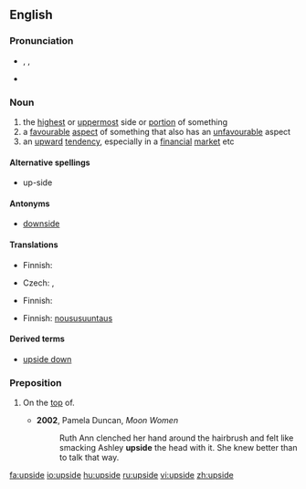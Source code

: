 ==English==
{{wikipedia}}

===Pronunciation===
* {{enPR|ŭpʹsīd'}}, {{IPA|/ˈʌpˌsaɪd/}}, {{SAMPA|/"Vp%saId/}}
* {{audio|en-us-upside.ogg|Audio (US)}}

===Noun===
{{en-noun}}

# the [[highest]] or [[uppermost]] side or [[portion]] of something
# a [[favourable]] [[aspect]] of something that also has an [[unfavourable]] aspect
# an [[upward]] [[tendency]], especially in a [[financial]] [[market]] etc

====Alternative spellings====
* up-side

====Antonyms====
* [[downside]]

====Translations====
{{trans-top|the highest or uppermost side or portion of something}}
* Finnish: {{t-|fi|yläpuoli}}
{{trans-mid}}
{{trans-bottom}}

{{trans-top|a favourable aspect of something that also has an unfavourable aspect}}
* Czech: {{t-|cs|výhoda}}, {{t-|cs|klad}}
{{trans-mid}}
* Finnish: {{t-|fi|hyvä puoli}}
{{trans-bottom}}

{{trans-top|an upward tendency, especially in a financial market etc}}
* Finnish: [[noususuuntaus]]
{{trans-mid}}
{{trans-bottom}}

====Derived terms====
* [[upside down]]

===Preposition===
{{en-prep}}

# {{informal}} On the [[top]] of.
#* '''2002''', Pamela Duncan, ''Moon Women''
#*: Ruth Ann clenched her hand around the hairbrush and felt like smacking Ashley '''upside''' the head with it. She knew better than to talk that way.

[[fa:upside]]
[[io:upside]]
[[hu:upside]]
[[ru:upside]]
[[vi:upside]]
[[zh:upside]]